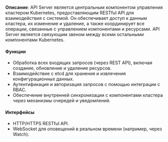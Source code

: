 **Описание**: API Server является центральным компонентом управления кластером Kubernetes, предоставляющим RESTful API для взаимодействия с системой. Он обеспечивает доступ к данным кластера, их изменение и удаление, а также координирует все операции, связанные с управлением компонентами и ресурсами. API Server является связующим звеном между всеми остальными компонентами Kubernetes.

#### Функции

- Обработка всех входящих запросов (через REST API), включая создание, обновление и удаление ресурсов.
- Взаимодействие с etcd для хранения и извлечения конфигурационных данных.
- Аутентификация и авторизация запросов с помощью интеграции с RBAC.
- Обеспечение внутренней синхронизации с компонентами кластера через механизмы очередей и уведомлений.

#### Интерфейсы

- HTTP/HTTPS RESTful API.
- WebSocket для оповещений в реальном времени (например, через Watch).

